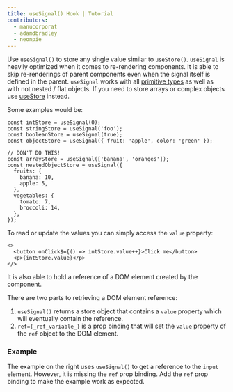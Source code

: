 ```yaml
---
title: useSignal() Hook | Tutorial
contributors:
  - manucorporat
  - adamdbradley
  - neonpie
---
```


Use `useSignal()` to store any single value similar to `useStore()`. `useSignal` is heavily optimized when it comes to re-rendering components. It is able to skip re-renderings of parent components even when the signal itself is defined in the parent. `useSignal` works with all [primitive types](https://developer.mozilla.org/en-US/docs/Glossary/Primitive) as well as with not nested / flat objects. If you need to store arrays or complex objects use [useStore](<../../../docs/(qwik)/components/state/index.mdx>) instead.

Some examples would be:

```tsx
const intStore = useSignal(0);
const stringStore = useSignal('foo');
const booleanStore = useSignal(true);
const objectStore = useSignal({ fruit: 'apple', color: 'green' });

// DON'T DO THIS!
const arrayStore = useSignal(['banana', 'oranges']);
const nestedObjectStore = useSignal({
  fruits: {
    banana: 10,
    apple: 5,
  },
  vegetables: {
    tomato: 7,
    broccoli: 14,
  },
});
```

To read or update the values you can simply access the `value` property:

```
<>
  <button onClick$={() => intStore.value++}>Click me</button>
  <p>{intStore.value}</p>
</>
```

It is also able to hold a reference of a DOM element created by the component.

There are two parts to retrieving a DOM element reference:

1. `useSignal()` returns a store object that contains a `value` property which will eventually contain the reference.
2. `ref={_ref_variable_}` is a prop binding that will set the `value` property of the `ref` object to the DOM element.

### Example

The example on the right uses `useSignal()` to get a reference to the `input` element. However, it is missing the `ref` prop binding. Add the `ref` prop binding to make the example work as expected.
